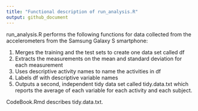 ```yaml
---
title: "Functional description of run_analysis.R"
output: github_document
---
```


run_analysis.R performs the following functions for data collected from the accelerometers from the Samsung Galaxy S smartphone:

1. Merges the training and the test sets to create one data set called df
2. Extracts the measurements on the mean and standard deviation for each measurement
3. Uses descriptive activity names to name the activities in df
4. Labels df with descriptive variable names
5. Outputs a second, independent tidy data set called tidy.data.txt which reports the average of each variable for each activity and each subject.

CodeBook.Rmd describes tidy.data.txt.



